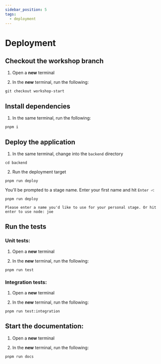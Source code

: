 ```yaml
---
sidebar_position: 5
tags:
  - deployment
---
```


# Deployment

## Checkout the workshop branch

1. Open a __new__ terminal

2. In the __new__ terminal, run the following:

  ```shell
  git checkout workshop-start
  ```

## Install dependencies

1. In the same terminal, run the following:

  ```shell
  pnpm i
  ```

## Deploy the application

1. In the same terminal, change into the `backend` directory

  ```shell
  cd backend
  ```

2. Run the deployment target

  ```shell
  pnpm run deploy
  ```

  You'll be prompted to a stage name. Enter your first name and hit `Enter ⏎`:

  ```shell
  pnpm run deploy

  Please enter a name you'd like to use for your personal stage. Or hit enter to use node: joe 
  ```

## Run the tests

### Unit tests:

1. Open a __new__ terminal

2. In the __new__ terminal, run the following:

  ```shell
  pnpm run test
  ```

### Integration tests:

1. Open a __new__ terminal

2. In the __new__ terminal, run the following:

  ```shell
  pnpm run test:integration
  ```

## Start the documentation:

1. Open a __new__ terminal

2. In the __new__ terminal, run the following:

  ```shell
  pnpm run docs
  ```
